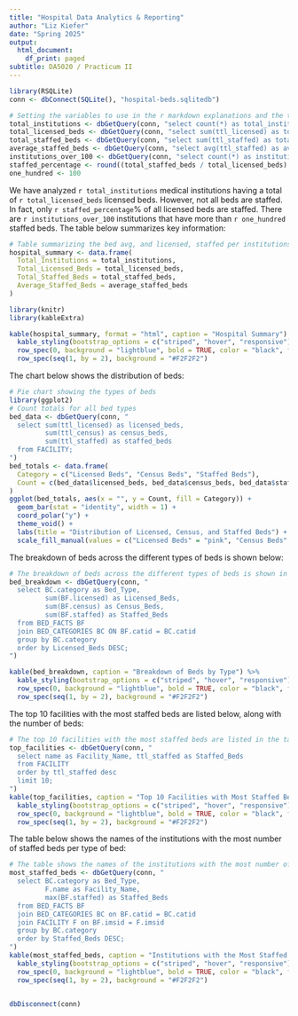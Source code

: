 ```yaml
---
title: "Hospital Data Analytics & Reporting"
author: "Liz Kiefer"
date: "Spring 2025"
output:
  html_document:
    df_print: paged
subtitle: DA5020 / Practicum II
---
```


```r
library(RSQLite)
conn <- dbConnect(SQLite(), "hospital-beds.sqlitedb")
```

```r
# Setting the variables to use in the r markdown explanations and the table summary for 
total_institutions <- dbGetQuery(conn, "select count(*) as total_institutions from FACILITY;")[1, 1]
total_licensed_beds <- dbGetQuery(conn, "select sum(ttl_licensed) as total_licensed_beds from FACILITY;")[1, 1]
total_staffed_beds <- dbGetQuery(conn, "select sum(ttl_staffed) as total_staffed_beds from FACILITY;")[1, 1]
average_staffed_beds <- dbGetQuery(conn, "select avg(ttl_staffed) as average_staffed_beds from FACILITY;")[1, 1]
institutions_over_100 <- dbGetQuery(conn, "select count(*) as institutions_over_100 from FACILITY where ttl_staffed > 100;")$institutions_over_100
staffed_percentage <- round((total_staffed_beds / total_licensed_beds) * 100, 2)
one_hundred <- 100
```

We have analyzed `r total_institutions` medical institutions having a total of `r total_licensed_beds` licensed beds. However, not all beds are staffed. In fact, only `r staffed_percentage`% of all licensed beds are staffed. There are `r institutions_over_100` institutions that have more than `r one_hundred` staffed beds. The table below summarizes key information:

```r
# Table summarizing the bed avg, and licensed, staffed per institutions 
hospital_summary <- data.frame(
  Total_Institutions = total_institutions,
  Total_Licensed_Beds = total_licensed_beds,
  Total_Staffed_Beds = total_staffed_beds,
  Average_Staffed_Beds = average_staffed_beds
)

library(knitr)
library(kableExtra)

kable(hospital_summary, format = "html", caption = "Hospital Summary") %>%
  kable_styling(bootstrap_options = c("striped", "hover", "responsive"))%>%
  row_spec(0, background = "lightblue", bold = TRUE, color = "black", font_size = 14) %>%
  row_spec(seq(1, by = 2), background = "#F2F2F2") 

```

The chart below shows the distribution of beds:
```r
# Pie chart showing the types of beds
library(ggplot2)
# Count totals for all bed types
bed_data <- dbGetQuery(conn, "
  select sum(ttl_licensed) as licensed_beds,
         sum(ttl_census) as census_beds,
         sum(ttl_staffed) as staffed_beds
  from FACILITY;
")
bed_totals <- data.frame(
  Category = c("Licensed Beds", "Census Beds", "Staffed Beds"),
  Count = c(bed_data$licensed_beds, bed_data$census_beds, bed_data$staffed_beds)
)
ggplot(bed_totals, aes(x = "", y = Count, fill = Category)) +
  geom_bar(stat = "identity", width = 1) +
  coord_polar("y") +
  theme_void() +  
  labs(title = "Distribution of Licensed, Census, and Staffed Beds") +
  scale_fill_manual(values = c("Licensed Beds" = "pink", "Census Beds" = "cyan", "Staffed Beds" ="purple"))
```

The breakdown of beds across the different types of beds is shown below:
```r
# The breakdown of beds across the different types of beds is shown in the table
bed_breakdown <- dbGetQuery(conn, "
  select BC.category as Bed_Type, 
         sum(BF.licensed) as Licensed_Beds, 
         sum(BF.census) as Census_Beds, 
         sum(BF.staffed) as Staffed_Beds
  from BED_FACTS BF
  join BED_CATEGORIES BC ON BF.catid = BC.catid
  group by BC.category
  order by Licensed_Beds DESC;
")

kable(bed_breakdown, caption = "Breakdown of Beds by Type") %>%
  kable_styling(bootstrap_options = c("striped", "hover", "responsive"))%>%
  row_spec(0, background = "lightblue", bold = TRUE, color = "black", font_size = 14) %>%
  row_spec(seq(1, by = 2), background = "#F2F2F2") 
```

The top 10 facilities with the most staffed beds are listed below, along with the number of beds:
```r
# The top 10 facilities with the most staffed beds are listed in the table, along with the number of beds
top_facilities <- dbGetQuery(conn, "
  select name as Facility_Name, ttl_staffed as Staffed_Beds
  from FACILITY
  order by ttl_staffed desc
  limit 10;
")
kable(top_facilities, caption = "Top 10 Facilities with Most Staffed Beds") %>%
  kable_styling(bootstrap_options = c("striped", "hover", "responsive"))%>%
  row_spec(0, background = "lightblue", bold = TRUE, color = "black", font_size = 14) %>%
  row_spec(seq(1, by = 2), background = "#F2F2F2") 
```

The table below shows the names of the institutions with the most number of staffed beds per type of bed:
```r
# The table shows the names of the institutions with the most number of staffed beds per type of bed
most_staffed_beds <- dbGetQuery(conn, "
  select BC.category as Bed_Type, 
         F.name as Facility_Name, 
         max(BF.staffed) as Staffed_Beds
  from BED_FACTS BF
  join BED_CATEGORIES BC on BF.catid = BC.catid
  join FACILITY F on BF.imsid = F.imsid
  group by BC.category
  order by Staffed_Beds DESC;
")
kable(most_staffed_beds, caption = "Institutions with the Most Staffed Beds per Bed Type", align = "c") %>%
  kable_styling(bootstrap_options = c("striped", "hover", "responsive"))%>%
  row_spec(0, background = "lightblue", bold = TRUE, color = "black", font_size = 14) %>%
  row_spec(seq(1, by = 2), background = "#F2F2F2") 
  
```

```r
dbDisconnect(conn)
```